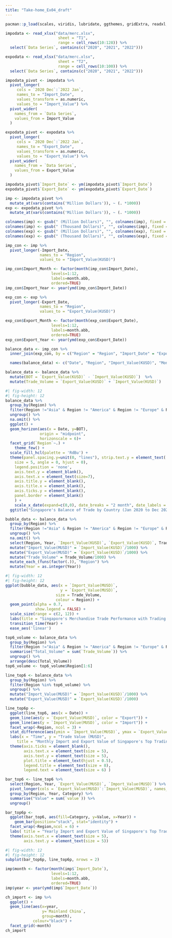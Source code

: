 ```yaml
---
title: "Take-home_Ex04_draft"
---
```


```r
pacman::p_load(scales, viridis, lubridate, ggthemes, gridExtra, readxl, knitr, data.table, CGPfunctions, ggHoriPlot, ggrepel, ggiraph, plotly, ggh4x, patchwork, gganimate, tidyverse)
```

```r
impodata <- read_xlsx("data/merc.xlsx",
                       sheet = "T1",
                       range = cell_rows(10:128)) %>%
  select(`Data Series`, contains(c("2020", "2021", "2022"))) 

expodata <- read_xlsx("data/merc.xlsx",
                       sheet = "T2",
                       range = cell_rows(10:100)) %>%
  select(`Data Series`, contains(c("2020", "2021", "2022"))) 
```

```r
impodata_pivot <- impodata %>% 
  pivot_longer( 
     cols = `2020 Dec`:`2022 Jan`, 
     names_to = "Import_Date",
     values_transform = as.numeric,
     values_to = "Import_Value") %>% 
  pivot_wider(        
    names_from = `Data Series`,
    values_from = Import_Value
  ) 

expodata_pivot <- expodata %>% 
  pivot_longer( 
     cols = `2020 Dec`:`2022 Jan`, 
     names_to = "Export_Date",
     values_transform = as.numeric,
     values_to = "Export_Value") %>% 
  pivot_wider(        
    names_from = `Data Series`,
    values_from = Export_Value
  ) 
```

```r
impodata_pivot$`Import_Date` <- ym(impodata_pivot$`Import_Date`)
expodata_pivot$`Export_Date` <- ym(expodata_pivot$`Export_Date`)
```

```r
imp <- impodata_pivot %>% 
  mutate_at(vars(contains('Million Dollars')), ~ (. *1000)) 
exp <- expodata_pivot %>% 
  mutate_at(vars(contains('Million Dollars')), ~ (. *1000)) 
```

```r
colnames(imp) <- gsub(" (Million Dollars)", "", colnames(imp), fixed = TRUE)
colnames(imp) <- gsub(" (Thousand Dollars)", "", colnames(imp), fixed = TRUE)
colnames(exp) <- gsub(" (Million Dollars)", "", colnames(exp), fixed = TRUE)
colnames(exp) <- gsub(" (Thousand Dollars)", "", colnames(exp), fixed = TRUE)
```

```r
imp_con <- imp %>% 
  pivot_longer(-Import_Date, 
               names_to = "Region",
               values_to = "Import_Value(KUSD)") 
```

```r
imp_con$Import_Month <- factor(month(imp_con$Import_Date), 
                    levels=1:12, 
                    labels=month.abb, 
                    ordered=TRUE) 
imp_con$Import_Year <- year(ymd(imp_con$Import_Date))
```

```r
exp_con <- exp %>% 
  pivot_longer(-Export_Date, 
               names_to = "Region",
               values_to = "Export_Value(KUSD)") 
```

```r
exp_con$Export_Month <- factor(month(exp_con$Export_Date), 
                    levels=1:12, 
                    labels=month.abb, 
                    ordered=TRUE) 
exp_con$Export_Year <- year(ymd(exp_con$Export_Date))
```

```r
balance_data <- imp_con %>% 
  inner_join(exp_con, by = c("Region" = "Region", "Import_Date" = "Export_Date", "Import_Month" = "Export_Month", "Import_Year" = "Export_Year"))
```

```r
  names(balance_data) <- c("Date", "Region", "Import_Value(KUSD)", "Month", "Year", "Export_Value(KUSD)")
```

```r
balance_data <- balance_data %>% 
  mutate(BOT = `Export_Value(KUSD)` - `Import_Value(KUSD)`)  %>% 
  mutate(Trade_Volume = `Export_Value(KUSD)` + `Import_Value(KUSD)`)
```

```r
#| fig-width: 12
#| fig-height: 12
balance_data %>% 
  group_by(Region) %>% 
  filter(Region !="Asia" & Region != "America" & Region != "Europe" & Region != "Africa" & Region != "Oceania" & Region != "European Union") %>% 
  ungroup() %>% 
  na.omit() %>% 
  ggplot() +
  geom_horizon(aes(x = Date, y=BOT), 
               origin = "midpoint", 
               horizonscale = 6)+
  facet_grid(`Region`~.) +
    theme_few() +
  scale_fill_hcl(palette = 'RdBu') +
  theme(panel.spacing.y=unit(0, "lines"), strip.text.y = element_text(
    size = 5, angle = 0, hjust = 0),
    legend.position = 'none',
    axis.text.y = element_blank(),
    axis.text.x = element_text(size=7),
    axis.title.y = element_blank(),
    axis.title.x = element_blank(),
    axis.ticks.y = element_blank(),
    panel.border = element_blank()
    ) +
    scale_x_date(expand=c(0,0), date_breaks = "2 month", date_labels = "%b%y") +
  ggtitle("Singapore's Balance of Trade by Country (Jan 2020 to Dec 2022)")
```
```r
bubble_data <- balance_data %>% 
  group_by(Region) %>% 
  filter(Region !="Asia" & Region != "America" & Region != "Europe" & Region != "Africa" & Region != "Oceania" & Region != "European Union") %>% 
  ungroup() %>% 
  na.omit() %>% 
  select(Region, Year, `Import_Value(KUSD)`, `Export_Value(KUSD)`, Trade_Volume) %>% 
  mutate("Import_Value(MUSD)" = `Import_Value(KUSD)`/1000) %>% 
  mutate("Export_Value(MUSD)" = `Export_Value(KUSD)`/1000) %>% 
  mutate("Trade_Volume" = Trade_Volume/1000) %>% 
  mutate_each_(funs(factor(.)), "Region") %>% 
  mutate(Year = as.integer(Year))
```

```r
#| fig-width: 12
#| fig-height: 12
ggplot(bubble_data, aes(x = `Import_Value(MUSD)`, 
                        y = `Export_Value(MUSD)`,
                      size = Trade_Volume, 
                      colour = Region)) +
  geom_point(alpha = 0.7, 
             show.legend = FALSE) +
  scale_size(range = c(2, 12)) +
  labs(title = "Singapore's Merchandise Trade Performance with Trading Partners \n Year: {frame_time}") +
  transition_time(Year) +       
  ease_aes('linear')            
```

```r
top6_volume <- balance_data %>% 
  group_by(Region) %>% 
  filter(Region !="Asia" & Region != "America" & Region != "Europe" & Region != "Africa" & Region != "Oceania" & Region != "European Union") %>% 
  summarise("Total_Volume" = sum(`Trade_Volume`)) %>% 
  ungroup() %>% 
  arrange(desc(Total_Volume))
top6_volume <- top6_volume$Region[1:6]
```

```r
line_top6 <- balance_data %>% 
  group_by(Region) %>% 
  filter(Region %in% top6_volume) %>% 
  ungroup() %>% 
  mutate("Import_Value(MUSD)" = `Import_Value(KUSD)`/1000) %>% 
  mutate("Export_Value(MUSD)" = `Export_Value(KUSD)`/1000)
```

```r
line_top6p <-
  ggplot(line_top6, aes(x = Date)) +
  geom_line(aes(y = `Export_Value(MUSD)`, color = "Export")) +
  geom_line(aes(y = `Import_Value(MUSD)`, color = "Import")) +
  facet_wrap(~Region, ncol = 3) + 
  stat_difference(aes(ymin = `Import_Value(MUSD)`, ymax = `Export_Value(MUSD)`), alpha = 0.3) +
  labs(x = "Time", y = "Trade Value (MUSD)", 
     title = "Monthly Import and Export Value of Singapore's Top Trading Partners (2020-2022)") +
  theme(axis.ticks = element_blank(),
        axis.text.x = element_text(size = 5),
        axis.text.y = element_text(size = 5),
        plot.title = element_text(hjust = 0.5),
        legend.title = element_text(size = 8),
        legend.text = element_text(size = 6) )
```


```r
bar_top6 <- line_top6 %>% 
  select(Region, Year, `Export_Value(MUSD)`, `Import_Value(MUSD)`) %>% 
  pivot_longer(cols = `Export_Value(MUSD)`:`Import_Value(MUSD)`, names_to = "Category") %>% 
  group_by(Region, Year, Category) %>% 
  summarise("Value" = sum(`value`)) %>% 
  ungroup()
```

```r
bar_top6p <-
  ggplot(bar_top6, aes(fill=Category, y=Value, x=Year)) + 
    geom_bar(position="stack", stat="identity") +
  facet_wrap(~Region,ncol = 6) +
  labs( title = "Yearly Import and Export Value of Singapore's Top Trading Partners (2020-2022)") +
  theme(axis.text.x = element_text(size = 5),
        axis.text.y = element_text(size = 5))
```

```r
#| fig-width: 12
#| fig-height: 12
subplot(bar_top6p, line_top6p, nrows = 2)
```

```r
imp$month <- factor(month(imp$`Import_Date`), 
                    levels=1:12, 
                    labels=month.abb, 
                    ordered=TRUE) 
imp$year <- year(ymd(imp$`Import_Date`))
```

```r
ch_import <- imp %>% 
  ggplot() +
  geom_line(aes(x=year, 
                y=`Mainland China`, 
                group=month), 
            colour="black") +
  facet_grid(~month)
ch_import
```
